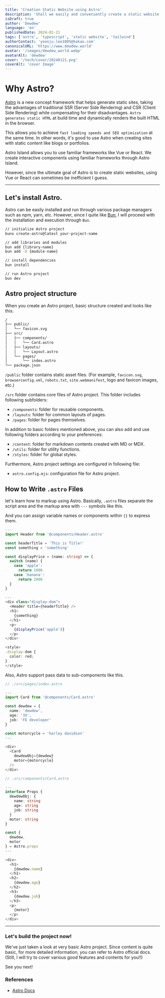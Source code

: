 ```yaml
---
title: 'Creation Static Website using Astro'
description: 'Shall we easily and conveniently create a static website using Astro?'
isDraft: true
author: 'Dewdew'
language: 'en'
publishedDate: 2024-01-21
tags: ['astro', 'typescript', 'static website', 'tailwind']
authorContact: 'yeonju.lee1005@kakao.com'
canonicalURL: 'https://www.dewdew.world'
avatar: '/images/dewdew_world.webp'
avatarAlt: 'dewdew'
cover: '/tech/cover/20240121.png'
coverAlt: 'cover Image'
---
```


# Why Astro?

[Astro](https://astro.build/) is a new concept framework that helps generate static sites,
taking the advantages of traditional SSR (Server Side Rendering) and CSR (Client Side Rendering) while compensating for their disadvantages.
`Astro generates static HTML` at build time and dynamically renders the built HTML in the browser.

This allows you to achieve `fast loading speeds and SEO optimization` at the same time.
In other words, it's good to use Astro when creating sites with static content like blogs or portfolios.

Astro Island allows you to use familiar frameworks like Vue or React.
We create interactive components using familiar frameworks through Astro Island.

However, since the ultimate goal of Astro is to create static websites, using Vue or React can sometimes be inefficient I guess.

---

## Let's install Astro.

Astro can be easily installed and run through various package managers such as npm, yarn, etc.
However, since I quite like [Bun](https://bun.sh/), I will proceed with the installation and execution through `Bun`.

```zsh
// initialize Astro project
bunx create-astro@latest your-project-name

// add libraries and modules
bun add {library-name}
bun add -D {module-name}

// install dependencies
bun install

// run Astro project
bun dev
```

## Astro project structure

When you create an Astro project, basic structure created and looks like this.

```zsh
/
├── public/
│   └── favicon.svg
├── src/
│   ├── components/
│   │   └── Card.astro
│   ├── layouts/
│   │   └── Layout.astro
│   └── pages/
│       └── index.astro
└── package.json
```

`/public` folder contains static asset files.
(For example, `favicon.svg`, `browserconfig.xml`, `robots.txt`, `site.webmanifest`, logo and favicon images, etc.)

`/src` folder contains core files of Astro project. This folder includes following subfolders:

- `/components`: folder for reusable components.
- `/layouts`: folder for common layouts of pages.
- `/pages`: folder for pages themselves.

In addition to basic folders mentioned above, you can also add and use following folders according to your preferences:

- `/content`: folder for markdown contents created with MD or MDX.
- `/utils`: folder for utility functions.
- `/styles`: folder for global styles.

Furthermore, Astro project settings are configured in following file:
- `astro.config.mjs`: configuration file for Astro project.


## How to Write `.astro` Files

let's learn how to markup using Astro.
Basically, `.astro` files separate the script area and the markup area with `---` symbols like this.

And you can assign variable names or components within `{}` to express them.

```typescript
---
import Header from '@components/Header.astro'

const headerTitle = 'This is Title!'
const something = 'something'

const displayPrice = (name: string) => {
  switch (name) {
    case 'apple':
      return 1000
    case 'banana':
      return 2000
  }
}

---
<div class="display-dom">
  <Header title={headerTitle} />
  <h1>
    {something}
  </h1>
  <p>
    {displayPrice('apple')}
  </p>
</div>

<style>
.display-dom {
  color: red;
}
</style>

```


Also, Astro support pass data to sub-components like this.

```typescript
// ./src/pages/index.astro

---
import Card from '@components/Card.astro'

const dewdew = {
  name: 'dewdew',
  age: '3X',
  job: 'FE developer'
}

const motorcycle = 'harley davidson'
---

<div>
  <Card
    dewdewObj={dewdew}
    motor={motorcycle}
  />
</div>

```

```typescript
// .src/components/Card.astro

---
interface Props {
  dewdewObj: {
    name: string
    age: string
    job: string
  }
  motor: string
}

const {
  dewdew,
  motor
} = Astro.props
---

<div>
  <h1>
    {dewdew.name}
  </h1>
  <h2>
    {dewdew.age}
  </h2>
  <h3>
    {dewdew.job}
  </h3>
  <p>
    {motor}
  </p>
</div>

```

---

### Let's build the project now!

We've just taken a look at very basic Astro project.
Since content is quite basic, for more detailed information, you can refer to Astro official docs.
(Still, I will try to cover various good features and contents for you!!)

See you next!


### References

- [Astro Docs](https://docs.astro.build/)
